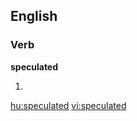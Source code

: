 
==English==

===Verb===
'''speculated'''

# {{past of|[[speculate]]}}

[[hu:speculated]]
[[vi:speculated]]